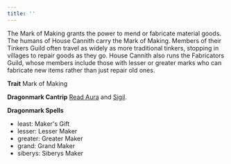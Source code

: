 ```yaml
---
title: ''
---
```


The Mark of Making grants the power to mend or fabricate material goods. The humans of House Cannith carry the Mark of Making. Members of their Tinkers Guild often travel as widely as more traditional tinkers, stopping in villages to repair goods as they go. House Cannith also runs the Fabricators Guild, whose members include those with lesser or greater marks who can fabricate new items rather than just repair old ones.

**Trait** Mark of Making

**Dragonmark Cantrip** [Read Aura](https://2e.aonprd.com/Spells.aspx?ID=246) and [Sigil](https://2e.aonprd.com/Spells.aspx?ID=286).

**Dragonmark Spells**
- least: Maker's Gift
- lesser: Lesser Maker
- greater: Greater Maker
- grand: Grand Maker
- siberys: Siberys Maker

